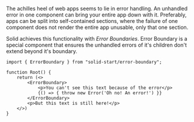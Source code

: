 <Title>Error Boundary</Title>

The achilles heel of web apps seems to lie in error handling. An unhandled error in one component can bring your entire app down with it. Preferably, apps can be split into self-contained sections, where the failure of one component does not render the entire app unusable, only that one section.

Solid achieves this functionality with *Error Boundaries*. Error Boundary is a special component that ensures the unhandled errors of it's children don't extend beyond it's boundary. 

```tsx
import { ErrorBoundary } from "solid-start/error-boundary";

function Root() {
    return (<>
        <ErrorBoundary>
            <p>You can't see this text because of the error</p>
            {() => { throw new Error('Oh no! An error!') }}
        </ErrorBoundary>
        <p>But this text is still here!</p>
    </>)
}
```